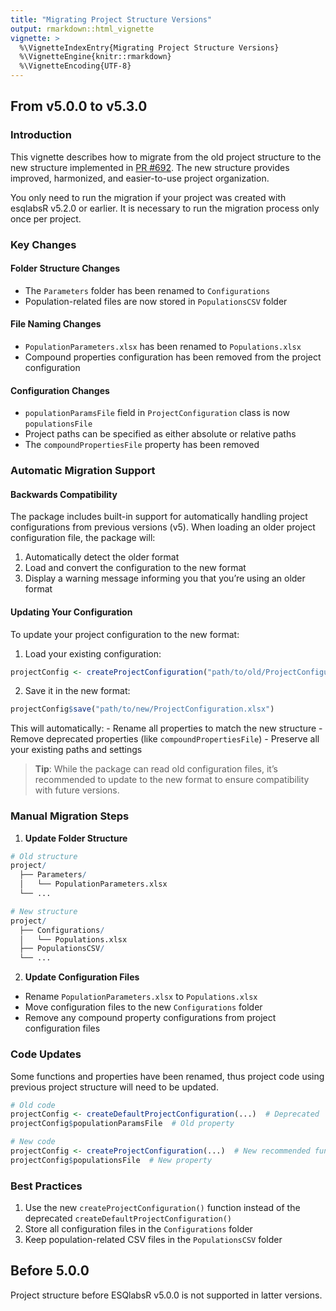 ```yaml
---
title: "Migrating Project Structure Versions"
output: rmarkdown::html_vignette
vignette: >
  %\VignetteIndexEntry{Migrating Project Structure Versions}
  %\VignetteEngine{knitr::rmarkdown}
  %\VignetteEncoding{UTF-8}
---
```


## From v5.0.0 to v5.3.0

### Introduction

This vignette describes how to migrate from the old project structure to the new structure implemented in [PR #692](https://github.com/esqlabs/esqlabsR/pull/692). 
The new structure provides improved, harmonized, and easier-to-use project organization.

You only need to run the migration if your project was created with esqlabsR v5.2.0 or earlier. It is necessary to run the migration process only once per project.

### Key Changes

#### Folder Structure Changes
- The `Parameters` folder has been renamed to `Configurations`
- Population-related files are now stored in `PopulationsCSV` folder

#### File Naming Changes
- `PopulationParameters.xlsx` has been renamed to `Populations.xlsx`
- Compound properties configuration has been removed from the project configuration

#### Configuration Changes
- `populationParamsFile` field in `ProjectConfiguration` class is now `populationsFile`
- Project paths can be specified as either absolute or relative paths
- The `compoundPropertiesFile` property has been removed

### Automatic Migration Support

#### Backwards Compatibility
The package includes built-in support for automatically handling project configurations from previous versions (v5). When loading an older project configuration file, the package will:

1. Automatically detect the older format
2. Load and convert the configuration to the new format
3. Display a warning message informing you that you're using an older format

#### Updating Your Configuration
To update your project configuration to the new format:

1. Load your existing configuration:
```r
projectConfig <- createProjectConfiguration("path/to/old/ProjectConfiguration.xlsx")
```

2. Save it in the new format:
```r
projectConfig$save("path/to/new/ProjectConfiguration.xlsx")
```

This will automatically:
- Rename all properties to match the new structure
- Remove deprecated properties (like `compoundPropertiesFile`)
- Preserve all your existing paths and settings

> **Tip**: While the package can read old configuration files, it's recommended to update to the new format to ensure compatibility with future versions.

### Manual Migration Steps

1. **Update Folder Structure**
```r
# Old structure
project/
  ├── Parameters/
  │   └── PopulationParameters.xlsx
  └── ...

# New structure
project/
  ├── Configurations/
  │   └── Populations.xlsx
  ├── PopulationsCSV/
  └── ...
```

2. **Update Configuration Files**
- Rename `PopulationParameters.xlsx` to `Populations.xlsx`
- Move configuration files to the new `Configurations` folder
- Remove any compound property configurations from project configuration files

### Code Updates

Some functions and properties have been renamed, thus project code using previous project structure will need to be updated.

```r
# Old code
projectConfig <- createDefaultProjectConfiguration(...)  # Deprecated
projectConfig$populationParamsFile  # Old property

# New code
projectConfig <- createProjectConfiguration(...)  # New recommended function
projectConfig$populationsFile  # New property
```


### Best Practices

1. Use the new `createProjectConfiguration()` function instead of the deprecated `createDefaultProjectConfiguration()`
2. Store all configuration files in the `Configurations` folder
3. Keep population-related CSV files in the `PopulationsCSV` folder

## Before 5.0.0

Project structure before ESQlabsR v5.0.0 is not supported in latter versions.